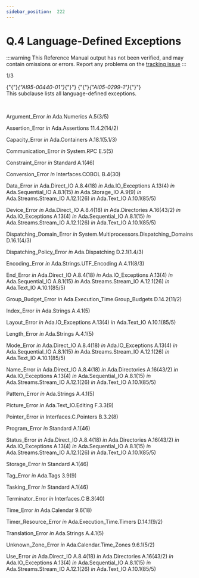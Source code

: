 ```yaml
---
sidebar_position:  222
---
```


# Q.4 Language-Defined Exceptions

:::warning
This Reference Manual output has not been verified,
and may contain omissions or errors.
Report any problems on the [tracking issue](https://github.com/ada-lang-io/ada-lang-io/issues/20)
:::


<AnnotatedOnly>
<MarginText>
1/3
</MarginText>
</AnnotatedOnly>
<p>{"{"}<em>{"AI95-00440-01"}</em>{"}"} {"{"}<em>{"AI05-0299-1"}</em>{"}"} <br />This subclause lists all language-defined exceptions. <br /></p>

<AnnotatedOnly>
<MarginText>

</MarginText>
</AnnotatedOnly>
<p> <br /></p>

<AnnotatedOnly>
<MarginText>

</MarginText>
</AnnotatedOnly>
<p>Argument_Error   <em>in</em> Ada.Numerics   A.5(3/5)<br /></p>

<AnnotatedOnly>
<MarginText>

</MarginText>
</AnnotatedOnly>
<p>Assertion_Error   <em>in</em> Ada.Assertions   11.4.2(14/2)<br /></p>

<AnnotatedOnly>
<MarginText>

</MarginText>
</AnnotatedOnly>
<p>Capacity_Error   <em>in</em> Ada.Containers   A.18.1(5.1/3)<br /></p>

<AnnotatedOnly>
<MarginText>

</MarginText>
</AnnotatedOnly>
<p>Communication_Error   <em>in</em> System.RPC   E.5(5)<br /></p>

<AnnotatedOnly>
<MarginText>

</MarginText>
</AnnotatedOnly>
<p>Constraint_Error   <em>in</em> Standard   A.1(46)<br /></p>

<AnnotatedOnly>
<MarginText>

</MarginText>
</AnnotatedOnly>
<p>Conversion_Error   <em>in</em> Interfaces.COBOL   B.4(30)<br /></p>

<AnnotatedOnly>
<MarginText>

</MarginText>
</AnnotatedOnly>
<p>Data_Error   <em>in</em> Ada.Direct_IO   A.8.4(18)   <em>in</em> Ada.IO_Exceptions   A.13(4)   <em>in</em> Ada.Sequential_IO   A.8.1(15)   <em>in</em> Ada.Storage_IO   A.9(9)   <em>in</em> Ada.Streams.Stream_IO   A.12.1(26)   <em>in</em> Ada.Text_IO   A.10.1(85/5)<br /></p>

<AnnotatedOnly>
<MarginText>

</MarginText>
</AnnotatedOnly>
<p>Device_Error   <em>in</em> Ada.Direct_IO   A.8.4(18)   <em>in</em> Ada.Directories   A.16(43/2)   <em>in</em> Ada.IO_Exceptions   A.13(4)   <em>in</em> Ada.Sequential_IO   A.8.1(15)   <em>in</em> Ada.Streams.Stream_IO   A.12.1(26)   <em>in</em> Ada.Text_IO   A.10.1(85/5)<br /></p>

<AnnotatedOnly>
<MarginText>

</MarginText>
</AnnotatedOnly>
<p>Dispatching_Domain_Error   <em>in</em> System.Multiprocessors.Dispatching_Domains   D.16.1(4/3)<br /></p>

<AnnotatedOnly>
<MarginText>

</MarginText>
</AnnotatedOnly>
<p>Dispatching_Policy_Error   <em>in</em> Ada.Dispatching   D.2.1(1.4/3)<br /></p>

<AnnotatedOnly>
<MarginText>

</MarginText>
</AnnotatedOnly>
<p>Encoding_Error   <em>in</em> Ada.Strings.UTF_Encoding   A.4.11(8/3)<br /></p>

<AnnotatedOnly>
<MarginText>

</MarginText>
</AnnotatedOnly>
<p>End_Error   <em>in</em> Ada.Direct_IO   A.8.4(18)   <em>in</em> Ada.IO_Exceptions   A.13(4)   <em>in</em> Ada.Sequential_IO   A.8.1(15)   <em>in</em> Ada.Streams.Stream_IO   A.12.1(26)   <em>in</em> Ada.Text_IO   A.10.1(85/5)<br /></p>

<AnnotatedOnly>
<MarginText>

</MarginText>
</AnnotatedOnly>
<p>Group_Budget_Error   <em>in</em> Ada.Execution_Time.Group_Budgets   D.14.2(11/2)<br /></p>

<AnnotatedOnly>
<MarginText>

</MarginText>
</AnnotatedOnly>
<p>Index_Error   <em>in</em> Ada.Strings   A.4.1(5)<br /></p>

<AnnotatedOnly>
<MarginText>

</MarginText>
</AnnotatedOnly>
<p>Layout_Error   <em>in</em> Ada.IO_Exceptions   A.13(4)   <em>in</em> Ada.Text_IO   A.10.1(85/5)<br /></p>

<AnnotatedOnly>
<MarginText>

</MarginText>
</AnnotatedOnly>
<p>Length_Error   <em>in</em> Ada.Strings   A.4.1(5)<br /></p>

<AnnotatedOnly>
<MarginText>

</MarginText>
</AnnotatedOnly>
<p>Mode_Error   <em>in</em> Ada.Direct_IO   A.8.4(18)   <em>in</em> Ada.IO_Exceptions   A.13(4)   <em>in</em> Ada.Sequential_IO   A.8.1(15)   <em>in</em> Ada.Streams.Stream_IO   A.12.1(26)   <em>in</em> Ada.Text_IO   A.10.1(85/5)<br /></p>

<AnnotatedOnly>
<MarginText>

</MarginText>
</AnnotatedOnly>
<p>Name_Error   <em>in</em> Ada.Direct_IO   A.8.4(18)   <em>in</em> Ada.Directories   A.16(43/2)   <em>in</em> Ada.IO_Exceptions   A.13(4)   <em>in</em> Ada.Sequential_IO   A.8.1(15)   <em>in</em> Ada.Streams.Stream_IO   A.12.1(26)   <em>in</em> Ada.Text_IO   A.10.1(85/5)<br /></p>

<AnnotatedOnly>
<MarginText>

</MarginText>
</AnnotatedOnly>
<p>Pattern_Error   <em>in</em> Ada.Strings   A.4.1(5)<br /></p>

<AnnotatedOnly>
<MarginText>

</MarginText>
</AnnotatedOnly>
<p>Picture_Error   <em>in</em> Ada.Text_IO.Editing   F.3.3(9)<br /></p>

<AnnotatedOnly>
<MarginText>

</MarginText>
</AnnotatedOnly>
<p>Pointer_Error   <em>in</em> Interfaces.C.Pointers   B.3.2(8)<br /></p>

<AnnotatedOnly>
<MarginText>

</MarginText>
</AnnotatedOnly>
<p>Program_Error   <em>in</em> Standard   A.1(46)<br /></p>

<AnnotatedOnly>
<MarginText>

</MarginText>
</AnnotatedOnly>
<p>Status_Error   <em>in</em> Ada.Direct_IO   A.8.4(18)   <em>in</em> Ada.Directories   A.16(43/2)   <em>in</em> Ada.IO_Exceptions   A.13(4)   <em>in</em> Ada.Sequential_IO   A.8.1(15)   <em>in</em> Ada.Streams.Stream_IO   A.12.1(26)   <em>in</em> Ada.Text_IO   A.10.1(85/5)<br /></p>

<AnnotatedOnly>
<MarginText>

</MarginText>
</AnnotatedOnly>
<p>Storage_Error   <em>in</em> Standard   A.1(46)<br /></p>

<AnnotatedOnly>
<MarginText>

</MarginText>
</AnnotatedOnly>
<p>Tag_Error   <em>in</em> Ada.Tags   3.9(9)<br /></p>

<AnnotatedOnly>
<MarginText>

</MarginText>
</AnnotatedOnly>
<p>Tasking_Error   <em>in</em> Standard   A.1(46)<br /></p>

<AnnotatedOnly>
<MarginText>

</MarginText>
</AnnotatedOnly>
<p>Terminator_Error   <em>in</em> Interfaces.C   B.3(40)<br /></p>

<AnnotatedOnly>
<MarginText>

</MarginText>
</AnnotatedOnly>
<p>Time_Error   <em>in</em> Ada.Calendar   9.6(18)<br /></p>

<AnnotatedOnly>
<MarginText>

</MarginText>
</AnnotatedOnly>
<p>Timer_Resource_Error   <em>in</em> Ada.Execution_Time.Timers   D.14.1(9/2)<br /></p>

<AnnotatedOnly>
<MarginText>

</MarginText>
</AnnotatedOnly>
<p>Translation_Error   <em>in</em> Ada.Strings   A.4.1(5)<br /></p>

<AnnotatedOnly>
<MarginText>

</MarginText>
</AnnotatedOnly>
<p>Unknown_Zone_Error   <em>in</em> Ada.Calendar.Time_Zones   9.6.1(5/2)<br /></p>

<AnnotatedOnly>
<MarginText>

</MarginText>
</AnnotatedOnly>
<p>Use_Error   <em>in</em> Ada.Direct_IO   A.8.4(18)   <em>in</em> Ada.Directories   A.16(43/2)   <em>in</em> Ada.IO_Exceptions   A.13(4)   <em>in</em> Ada.Sequential_IO   A.8.1(15)   <em>in</em> Ada.Streams.Stream_IO   A.12.1(26)   <em>in</em> Ada.Text_IO   A.10.1(85/5)<br /></p>

